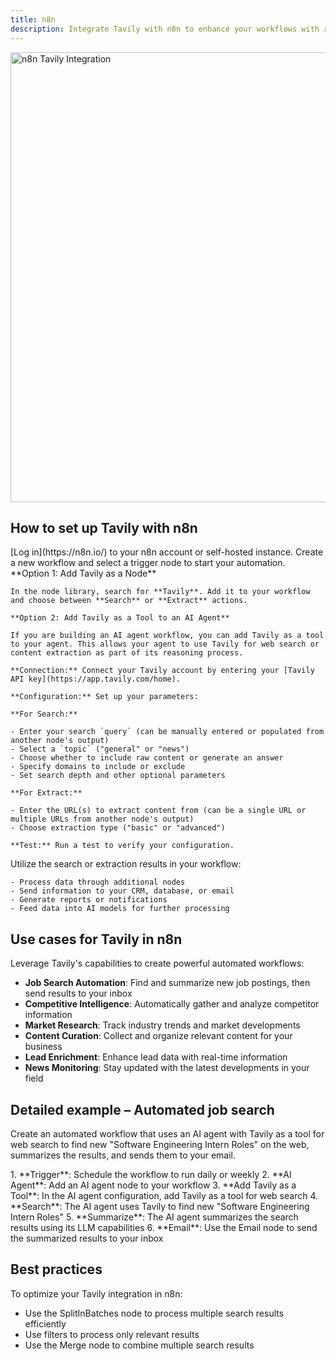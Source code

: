 ```yaml
---
title: n8n
description: Integrate Tavily with n8n to enhance your workflows with real-time web search and content extraction—without writing code.
---
```


<Image 
  src="https://mintcdn.com/tavilyai/tgJqPSjqNVSkMFTO/images/n8n.gif?s=bb9a9ca58010f04981df615e09d52971"
  alt="n8n Tavily Integration" 
  width="1108"
  height="720"
/>

## How to set up Tavily with n8n

<ExpandableGroup>
  <Expandable title="Step 1: Log in to n8n" default-open="false">
    [Log in](https://n8n.io/) to your n8n account or self-hosted instance.
  </Expandable>

  <Expandable title="Step 2: Create a New Workflow" default-open="false">
    Create a new workflow and select a trigger node to start your automation.
  </Expandable>

  <Expandable title="Step 3: Add Tavily to Your Workflow" default-open="false">
    **Option 1: Add Tavily as a Node**

    In the node library, search for **Tavily**. Add it to your workflow and choose between **Search** or **Extract** actions.

    **Option 2: Add Tavily as a Tool to an AI Agent**

    If you are building an AI agent workflow, you can add Tavily as a tool to your agent. This allows your agent to use Tavily for web search or content extraction as part of its reasoning process.

    **Connection:** Connect your Tavily account by entering your [Tavily API key](https://app.tavily.com/home).

    **Configuration:** Set up your parameters:

    **For Search:**

    - Enter your search `query` (can be manually entered or populated from another node's output)
    - Select a `topic` ("general" or "news")
    - Choose whether to include raw content or generate an answer
    - Specify domains to include or exclude
    - Set search depth and other optional parameters

    **For Extract:**

    - Enter the URL(s) to extract content from (can be a single URL or multiple URLs from another node's output)
    - Choose extraction type ("basic" or "advanced")

    **Test:** Run a test to verify your configuration.
  </Expandable>

  <Expandable title="Step 4: Process and Use Tavily Results" default-open="false">
    Utilize the search or extraction results in your workflow:

    - Process data through additional nodes
    - Send information to your CRM, database, or email
    - Generate reports or notifications
    - Feed data into AI models for further processing
  </Expandable>
</ExpandableGroup>

## Use cases for Tavily in n8n

Leverage Tavily's capabilities to create powerful automated workflows:

- **Job Search Automation**: Find and summarize new job postings, then send results to your inbox
- **Competitive Intelligence**: Automatically gather and analyze competitor information
- **Market Research**: Track industry trends and market developments
- **Content Curation**: Collect and organize relevant content for your business
- **Lead Enrichment**: Enhance lead data with real-time information
- **News Monitoring**: Stay updated with the latest developments in your field

## Detailed example – Automated job search

Create an automated workflow that uses an AI agent with Tavily as a tool for web search to find new "Software Engineering Intern Roles" on the web, summarizes the results, and sends them to your email.

<Expandable title="Workflow Steps" default-open="false">
  1. **Trigger**: Schedule the workflow to run daily or weekly
  2. **AI Agent**: Add an AI agent node to your workflow
  3. **Add Tavily as a Tool**: In the AI agent configuration, add Tavily as a tool for web search
  4. **Search**: The AI agent uses Tavily to find new "Software Engineering Intern Roles"
  5. **Summarize**: The AI agent summarizes the search results using its LLM capabilities
  6. **Email**: Use the Email node to send the summarized results to your inbox
</Expandable>

## Best practices

To optimize your Tavily integration in n8n:

- Use the SplitInBatches node to process multiple search results efficiently
- Use filters to process only relevant results
- Use the Merge node to combine multiple search results

